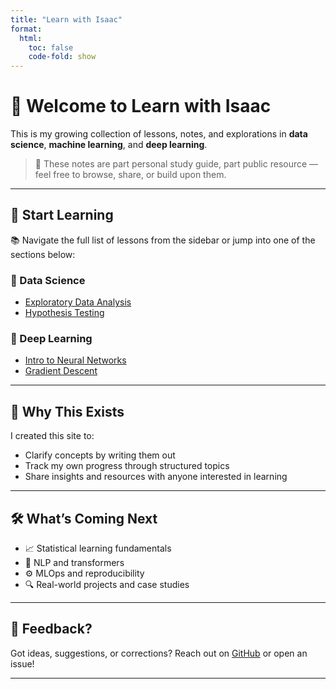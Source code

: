 ```yaml
---
title: "Learn with Isaac"
format:
  html:
    toc: false
    code-fold: show
---
```


# 👋 Welcome to Learn with Isaac

This is my growing collection of lessons, notes, and explorations in **data science**, **machine learning**, and **deep learning**.

> 📘 These notes are part personal study guide, part public resource — feel free to browse, share, or build upon them.

---

## 🧭 Start Learning

📚 Navigate the full list of lessons from the sidebar or jump into one of the sections below:

### 🔹 Data Science
- [Exploratory Data Analysis](lessons/data-science/eda.qmd)
- [Hypothesis Testing](lessons/data-science/hypothesis-testing.qmd)

### 🔹 Deep Learning

- [Intro to Neural Networks](lessons/deep-learning/intro-to-nns.qmd)
- [Gradient Descent](lessons/deep-learning/gradient-descent.qmd)

---

## 🎯 Why This Exists

I created this site to:

- Clarify concepts by writing them out
- Track my own progress through structured topics
- Share insights and resources with anyone interested in learning

---

## 🛠 What’s Coming Next

- 📈 Statistical learning fundamentals
- 🤖 NLP and transformers
- ⚙️ MLOps and reproducibility
- 🔍 Real-world projects and case studies

---

## 💬 Feedback?

Got ideas, suggestions, or corrections? Reach out on [GitHub](https://github.com/ieadoboe) or open an issue!

---